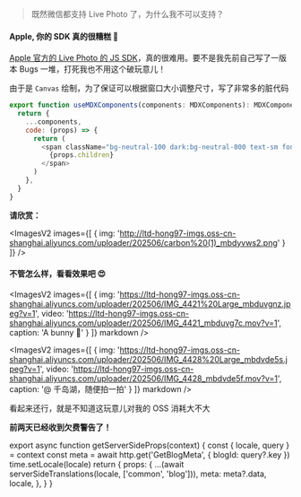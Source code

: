 
> 既然微信都支持 Live Photo 了，为什么我不可以支持？

#### Apple, 你的 SDK 真的很糟糕 💢

[Apple 官方的 Live Photo 的 JS SDK](https://developer.apple.com/documentation/LivePhotosKitJS)，真的很难用。要不是我先前自己写了一版本 Bugs 一堆，打死我也不用这个破玩意儿！

由于是 `Canvas` 绘制，为了保证可以根据窗口大小调整尺寸，写了非常多的脏代码


```js filename="index.js"
export function useMDXComponents(components: MDXComponents): MDXComponents {
  return {
    ...components,
    code: (props) => {
      return (
        <span className="bg-neutral-100 dark:bg-neutral-800 text-sm font-medium rounded-md p-1">
          {props.children}
        </span>
      )
    },
  }
}
```

**请欣赏：**

<ImagesV2
  images={[
    {
      img: 'http://ltd-hong97-imgs.oss-cn-shanghai.aliyuncs.com/uploader/202506/carbon%20(1)_mbdyvws2.png'
    }
  ]}
/>


#### 不管怎么样，看看效果吧 😍

<ImagesV2
  images={[
    {
      img: 'https://ltd-hong97-imgs.oss-cn-shanghai.aliyuncs.com/uploader/202506/IMG_4421%20Large_mbduvgnz.jpeg?v=1',
      video: 'https://ltd-hong97-imgs.oss-cn-shanghai.aliyuncs.com/uploader/202506/IMG_4421_mbduvg7c.mov?v=1',
      caption: 'A bunny 🐰'
    }
  ]}
  markdown
/>

<ImagesV2
  images={[
    {
      img: 'https://ltd-hong97-imgs.oss-cn-shanghai.aliyuncs.com/uploader/202506/IMG_4428%20Large_mbdvde5s.jpeg?v=1',
      video: 'https://ltd-hong97-imgs.oss-cn-shanghai.aliyuncs.com/uploader/202506/IMG_4428_mbdvde5f.mov?v=1',
      caption: '@ 千岛湖，随便拍一拍'
    }
  ]}
  markdown
/>

看起来还行，就是不知道这玩意儿对我的 OSS 消耗大不大

**前两天已经收到欠费警告了！**



export async function getServerSideProps(context) {
  const { locale, query } = context
  const meta = await http.get('GetBlogMeta', {
    blogId: query?.key
  })
  time.setLocale(locale)
  return {
    props: {
      ...(await serverSideTranslations(locale, ['common', 'blog'])),
      meta: meta?.data,
      locale,
    },
  }
}

